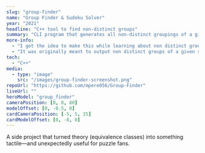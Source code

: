```yaml
---
slug: "group-finder"
name: "Group Finder & Sudoku Solver"
year: "2021"
headline: "C++ tool to find non-distinct groups"
summary: "CLI program that generates all non-distinct groupings of a given size; later adapted to enumerate valid Sudoku grids."
more-info:
  - "I got the idea to make this while learning about non distinct groups in abstract algebra."
  - "It was originally meant to output non distinct groups of a given size. I later realized I could also input a sudoku puzzle into this and it will find all the possible solutions for it."
tech:
  - "C++"
media:
  - type: "image"
    src: "/images/group-finder-screenshot.png"
repoUrl: "https://github.com/mpere056/Group-Finder"
liveUrl: ""
heroModel: "group_finder"
cameraPosition: [0, 0, 80]
modelOffset: [0, -0.5, 0]
cardCameraPosition: [-5, 5, 35]
cardModelOffset: [0, -8, 0]
---
```

A side project that turned theory (equivalence classes) into something tactile—and unexpectedly useful for puzzle fans.
